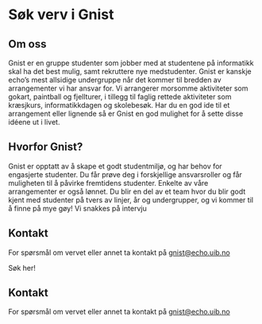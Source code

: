 
# Søk verv i Gnist

## Om oss

Gnist er en gruppe studenter som jobber med at studentene på informatikk skal ha det best mulig, samt rekruttere nye medstudenter. Gnist er kanskje echo’s mest allsidige undergruppe når det kommer til bredden av arrangementer vi har ansvar for. Vi arrangerer morsomme aktiviteter som gokart, paintball og fjellturer, i tillegg til faglig rettede aktiviteter som kræsjkurs, informatikkdagen og skolebesøk. Har du en god ide til et arrangement eller lignende så er Gnist en god mulighet for å sette disse idéene ut i livet.

## Hvorfor Gnist?

Gnist er opptatt av å skape et godt studentmiljø, og har behov for engasjerte studenter. Du får prøve deg i forskjellige ansvarsroller og får muligheten til å påvirke fremtidens studenter. Enkelte av våre arrangementer er også lønnet. Du blir en del av et team hvor du blir godt kjent med studenter på tvers av linjer, år og undergrupper, og vi kommer til å finne på mye gøy!
Vi snakkes på intervju

## Kontakt

For spørsmål om vervet eller annet ta kontakt på [gnist@echo.uib.no](mailto:gnist@echo.uib.no)

<FancyLink href="/sok/gnist" className="my-4">
  Søk her!
</FancyLink>

## Kontakt

For spørsmål om vervet eller annet ta kontakt på [gnist@echo.uib.no](mailto:gnist@echo.uib.no)
